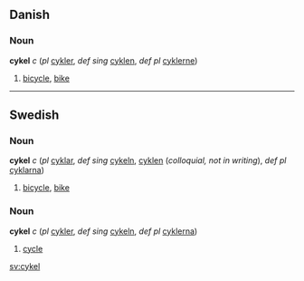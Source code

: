 ==Danish==
===Noun===
'''cykel''' ''c'' (''pl'' [[cykler]], ''def sing'' [[cyklen]], ''def pl'' [[cyklerne]])

# [[bicycle]], [[bike]]

----

==Swedish==
===Noun===
'''cykel''' ''c'' (''pl'' [[cyklar]], ''def sing'' [[cykeln]], [[cyklen]] (''colloquial, not in writing''), ''def pl'' [[cyklarna]])

# [[bicycle]], [[bike]]

===Noun===
'''cykel''' ''c'' (''pl'' [[cykler]], ''def sing'' [[cykeln]], ''def pl'' [[cyklerna]])

#[[cycle]]

[[sv:cykel]]